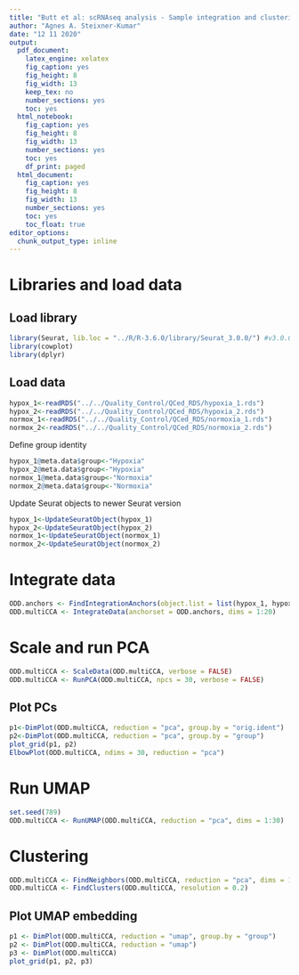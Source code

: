 ```yaml
---
title: "Butt et al: scRNAseq analysis - Sample integration and clustering"
author: "Agnes A. Steixner-Kumar"
date: "12 11 2020"
output: 
  pdf_document:
    latex_engine: xelatex 
    fig_caption: yes
    fig_height: 8
    fig_width: 13
    keep_tex: no
    number_sections: yes
    toc: yes
  html_notebook: 
    fig_caption: yes
    fig_height: 8
    fig_width: 13
    number_sections: yes
    toc: yes
    df_print: paged
  html_document: 
    fig_caption: yes
    fig_height: 8
    fig_width: 13
    number_sections: yes
    toc: yes
    toc_float: true
editor_options: 
  chunk_output_type: inline
---
```


# Libraries and load data
## Load library
```r
library(Seurat, lib.loc = "../R/R-3.6.0/library/Seurat_3.0.0/") #v3.0.0
library(cowplot)
library(dplyr)
```

## Load data
```r
hypox_1<-readRDS("../../Quality_Control/QCed_RDS/hypoxia_1.rds")
hypox_2<-readRDS("../../Quality_Control/QCed_RDS/hypoxia_2.rds")
normox_1<-readRDS("../../Quality_Control/QCed_RDS/normoxia_1.rds")
normox_2<-readRDS("../../Quality_Control/QCed_RDS/normoxia_2.rds")
```

Define group identity
```r
hypox_1@meta.data$group<-"Hypoxia"
hypox_2@meta.data$group<-"Hypoxia"
normox_1@meta.data$group<-"Normoxia"
normox_2@meta.data$group<-"Normoxia"
```

Update Seurat objects to newer Seurat version
```r
hypox_1<-UpdateSeuratObject(hypox_1)
hypox_2<-UpdateSeuratObject(hypox_2)
normox_1<-UpdateSeuratObject(normox_1)
normox_2<-UpdateSeuratObject(normox_2)
```

# Integrate data
```r
ODD.anchors <- FindIntegrationAnchors(object.list = list(hypox_1, hypox_2, normox_1, normox_2), dims = 1:20)
ODD.multiCCA <- IntegrateData(anchorset = ODD.anchors, dims = 1:20)
```

# Scale and run PCA
```r
ODD.multiCCA <- ScaleData(ODD.multiCCA, verbose = FALSE)
ODD.multiCCA <- RunPCA(ODD.multiCCA, npcs = 30, verbose = FALSE)
```

## Plot PCs
```r
p1<-DimPlot(ODD.multiCCA, reduction = "pca", group.by = "orig.ident")
p2<-DimPlot(ODD.multiCCA, reduction = "pca", group.by = "group")
plot_grid(p1, p2)
ElbowPlot(ODD.multiCCA, ndims = 30, reduction = "pca")
```

# Run UMAP
```r
set.seed(789)
ODD.multiCCA <- RunUMAP(ODD.multiCCA, reduction = "pca", dims = 1:30)
```

# Clustering
```r
ODD.multiCCA <- FindNeighbors(ODD.multiCCA, reduction = "pca", dims = 1:30)
ODD.multiCCA <- FindClusters(ODD.multiCCA, resolution = 0.2)
```

## Plot UMAP embedding
```r
p1 <- DimPlot(ODD.multiCCA, reduction = "umap", group.by = "group")
p2 <- DimPlot(ODD.multiCCA, reduction = "umap")
p3 <- DimPlot(ODD.multiCCA)
plot_grid(p1, p2, p3)
```